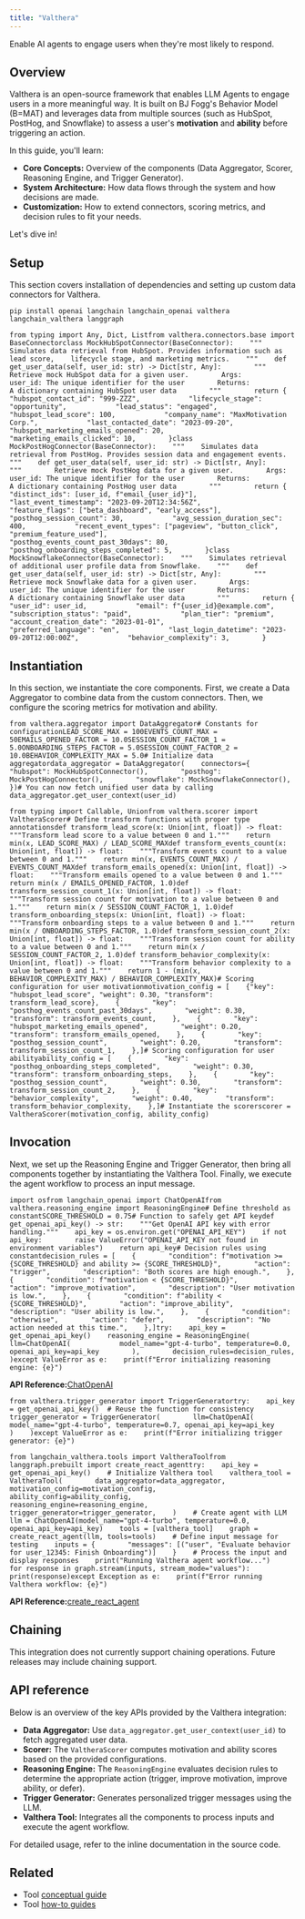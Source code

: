 ```yaml
---
title: "Valthera"
---
```


Enable AI agents to engage users when they're most likely to respond.

## Overview

Valthera is an open-source framework that enables LLM Agents to engage users in a more meaningful way. It is built on BJ Fogg's Behavior Model (B=MAT) and leverages data from multiple sources (such as HubSpot, PostHog, and Snowflake) to assess a user's **motivation** and **ability** before triggering an action.

In this guide, you'll learn:

* **Core Concepts:** Overview of the components (Data Aggregator, Scorer, Reasoning Engine, and Trigger Generator).
* **System Architecture:** How data flows through the system and how decisions are made.
* **Customization:** How to extend connectors, scoring metrics, and decision rules to fit your needs.

Let's dive in!

## Setup

This section covers installation of dependencies and setting up custom data connectors for Valthera.

```
pip install openai langchain langchain_openai valthera langchain_valthera langgraph
```

```
from typing import Any, Dict, Listfrom valthera.connectors.base import BaseConnectorclass MockHubSpotConnector(BaseConnector):    """    Simulates data retrieval from HubSpot. Provides information such as lead score,    lifecycle stage, and marketing metrics.    """    def get_user_data(self, user_id: str) -> Dict[str, Any]:        """        Retrieve mock HubSpot data for a given user.        Args:            user_id: The unique identifier for the user        Returns:            A dictionary containing HubSpot user data        """        return {            "hubspot_contact_id": "999-ZZZ",            "lifecycle_stage": "opportunity",            "lead_status": "engaged",            "hubspot_lead_score": 100,            "company_name": "MaxMotivation Corp.",            "last_contacted_date": "2023-09-20",            "hubspot_marketing_emails_opened": 20,            "marketing_emails_clicked": 10,        }class MockPostHogConnector(BaseConnector):    """    Simulates data retrieval from PostHog. Provides session data and engagement events.    """    def get_user_data(self, user_id: str) -> Dict[str, Any]:        """        Retrieve mock PostHog data for a given user.        Args:            user_id: The unique identifier for the user        Returns:            A dictionary containing PostHog user data        """        return {            "distinct_ids": [user_id, f"email_{user_id}"],            "last_event_timestamp": "2023-09-20T12:34:56Z",            "feature_flags": ["beta_dashboard", "early_access"],            "posthog_session_count": 30,            "avg_session_duration_sec": 400,            "recent_event_types": ["pageview", "button_click", "premium_feature_used"],            "posthog_events_count_past_30days": 80,            "posthog_onboarding_steps_completed": 5,        }class MockSnowflakeConnector(BaseConnector):    """    Simulates retrieval of additional user profile data from Snowflake.    """    def get_user_data(self, user_id: str) -> Dict[str, Any]:        """        Retrieve mock Snowflake data for a given user.        Args:            user_id: The unique identifier for the user        Returns:            A dictionary containing Snowflake user data        """        return {            "user_id": user_id,            "email": f"{user_id}@example.com",            "subscription_status": "paid",            "plan_tier": "premium",            "account_creation_date": "2023-01-01",            "preferred_language": "en",            "last_login_datetime": "2023-09-20T12:00:00Z",            "behavior_complexity": 3,        }
```

## Instantiation

In this section, we instantiate the core components. First, we create a Data Aggregator to combine data from the custom connectors. Then, we configure the scoring metrics for motivation and ability.

```
from valthera.aggregator import DataAggregator# Constants for configurationLEAD_SCORE_MAX = 100EVENTS_COUNT_MAX = 50EMAILS_OPENED_FACTOR = 10.0SESSION_COUNT_FACTOR_1 = 5.0ONBOARDING_STEPS_FACTOR = 5.0SESSION_COUNT_FACTOR_2 = 10.0BEHAVIOR_COMPLEXITY_MAX = 5.0# Initialize data aggregatordata_aggregator = DataAggregator(    connectors={        "hubspot": MockHubSpotConnector(),        "posthog": MockPostHogConnector(),        "snowflake": MockSnowflakeConnector(),    })# You can now fetch unified user data by calling data_aggregator.get_user_context(user_id)
```

```
from typing import Callable, Unionfrom valthera.scorer import ValtheraScorer# Define transform functions with proper type annotationsdef transform_lead_score(x: Union[int, float]) -> float:    """Transform lead score to a value between 0 and 1."""    return min(x, LEAD_SCORE_MAX) / LEAD_SCORE_MAXdef transform_events_count(x: Union[int, float]) -> float:    """Transform events count to a value between 0 and 1."""    return min(x, EVENTS_COUNT_MAX) / EVENTS_COUNT_MAXdef transform_emails_opened(x: Union[int, float]) -> float:    """Transform emails opened to a value between 0 and 1."""    return min(x / EMAILS_OPENED_FACTOR, 1.0)def transform_session_count_1(x: Union[int, float]) -> float:    """Transform session count for motivation to a value between 0 and 1."""    return min(x / SESSION_COUNT_FACTOR_1, 1.0)def transform_onboarding_steps(x: Union[int, float]) -> float:    """Transform onboarding steps to a value between 0 and 1."""    return min(x / ONBOARDING_STEPS_FACTOR, 1.0)def transform_session_count_2(x: Union[int, float]) -> float:    """Transform session count for ability to a value between 0 and 1."""    return min(x / SESSION_COUNT_FACTOR_2, 1.0)def transform_behavior_complexity(x: Union[int, float]) -> float:    """Transform behavior complexity to a value between 0 and 1."""    return 1 - (min(x, BEHAVIOR_COMPLEXITY_MAX) / BEHAVIOR_COMPLEXITY_MAX)# Scoring configuration for user motivationmotivation_config = [    {"key": "hubspot_lead_score", "weight": 0.30, "transform": transform_lead_score},    {        "key": "posthog_events_count_past_30days",        "weight": 0.30,        "transform": transform_events_count,    },    {        "key": "hubspot_marketing_emails_opened",        "weight": 0.20,        "transform": transform_emails_opened,    },    {        "key": "posthog_session_count",        "weight": 0.20,        "transform": transform_session_count_1,    },]# Scoring configuration for user abilityability_config = [    {        "key": "posthog_onboarding_steps_completed",        "weight": 0.30,        "transform": transform_onboarding_steps,    },    {        "key": "posthog_session_count",        "weight": 0.30,        "transform": transform_session_count_2,    },    {        "key": "behavior_complexity",        "weight": 0.40,        "transform": transform_behavior_complexity,    },]# Instantiate the scorerscorer = ValtheraScorer(motivation_config, ability_config)
```

## Invocation

Next, we set up the Reasoning Engine and Trigger Generator, then bring all components together by instantiating the Valthera Tool. Finally, we execute the agent workflow to process an input message.

```
import osfrom langchain_openai import ChatOpenAIfrom valthera.reasoning_engine import ReasoningEngine# Define threshold as constantSCORE_THRESHOLD = 0.75# Function to safely get API keydef get_openai_api_key() -> str:    """Get OpenAI API key with error handling."""    api_key = os.environ.get("OPENAI_API_KEY")    if not api_key:        raise ValueError("OPENAI_API_KEY not found in environment variables")    return api_key# Decision rules using constantdecision_rules = [    {        "condition": f"motivation >= {SCORE_THRESHOLD} and ability >= {SCORE_THRESHOLD}",        "action": "trigger",        "description": "Both scores are high enough.",    },    {        "condition": f"motivation < {SCORE_THRESHOLD}",        "action": "improve_motivation",        "description": "User motivation is low.",    },    {        "condition": f"ability < {SCORE_THRESHOLD}",        "action": "improve_ability",        "description": "User ability is low.",    },    {        "condition": "otherwise",        "action": "defer",        "description": "No action needed at this time.",    },]try:    api_key = get_openai_api_key()    reasoning_engine = ReasoningEngine(        llm=ChatOpenAI(            model_name="gpt-4-turbo", temperature=0.0, openai_api_key=api_key        ),        decision_rules=decision_rules,    )except ValueError as e:    print(f"Error initializing reasoning engine: {e}")
```

**API Reference:**[ChatOpenAI](https://python.langchain.com/api_reference/openai/chat_models/langchain_openai.chat_models.base.ChatOpenAI.html)

```
from valthera.trigger_generator import TriggerGeneratortry:    api_key = get_openai_api_key()  # Reuse the function for consistency    trigger_generator = TriggerGenerator(        llm=ChatOpenAI(            model_name="gpt-4-turbo", temperature=0.7, openai_api_key=api_key        )    )except ValueError as e:    print(f"Error initializing trigger generator: {e}")
```

```
from langchain_valthera.tools import ValtheraToolfrom langgraph.prebuilt import create_react_agenttry:    api_key = get_openai_api_key()    # Initialize Valthera tool    valthera_tool = ValtheraTool(        data_aggregator=data_aggregator,        motivation_config=motivation_config,        ability_config=ability_config,        reasoning_engine=reasoning_engine,        trigger_generator=trigger_generator,    )    # Create agent with LLM    llm = ChatOpenAI(model_name="gpt-4-turbo", temperature=0.0, openai_api_key=api_key)    tools = [valthera_tool]    graph = create_react_agent(llm, tools=tools)    # Define input message for testing    inputs = {        "messages": [("user", "Evaluate behavior for user_12345: Finish Onboarding")]    }    # Process the input and display responses    print("Running Valthera agent workflow...")    for response in graph.stream(inputs, stream_mode="values"):        print(response)except Exception as e:    print(f"Error running Valthera workflow: {e}")
```

**API Reference:**[create\_react\_agent](https://langchain-ai.github.io/langgraph/reference/prebuilt/#langgraph.prebuilt.chat_agent_executor.create_react_agent)

## Chaining

This integration does not currently support chaining operations. Future releases may include chaining support.

## API reference

Below is an overview of the key APIs provided by the Valthera integration:

* **Data Aggregator:** Use `data_aggregator.get_user_context(user_id)` to fetch aggregated user data.
* **Scorer:** The `ValtheraScorer` computes motivation and ability scores based on the provided configurations.
* **Reasoning Engine:** The `ReasoningEngine` evaluates decision rules to determine the appropriate action (trigger, improve motivation, improve ability, or defer).
* **Trigger Generator:** Generates personalized trigger messages using the LLM.
* **Valthera Tool:** Integrates all the components to process inputs and execute the agent workflow.

For detailed usage, refer to the inline documentation in the source code.

## Related

* Tool [conceptual guide](/oss/concepts/tools)
* Tool [how-to guides](/oss/how_to/#tools)
